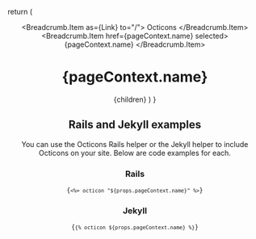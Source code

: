 
  return (
    <Flex flexDirection="column" minHeight="100vh">
      <Head title={pageContext.name} />
      <Header isSearchEnabled={false} />
      <Container>
        <Breadcrumb>
          <Breadcrumb.Item as={Link} to="/">
            Octicons
          </Breadcrumb.Item>
          <Breadcrumb.Item href={pageContext.name} selected>
            {pageContext.name}
          </Breadcrumb.Item>
        </Breadcrumb>
        <H1>{pageContext.name}</H1>
        {children}
      </Container>
    </Flex>
  )
}

<IconViewer>
  <Icon name={props.pageContext.name} />
</IconViewer>

## Rails and Jekyll examples

You can use the Octicons Rails helper or the Jekyll helper to include Octicons on your site. Below are code examples for each.

### Rails

<Code>{`<%= octicon "${props.pageContext.name}" %>`}</Code>

### Jekyll

<Code>{`{% octicon ${props.pageContext.name} %}`}</Code>

